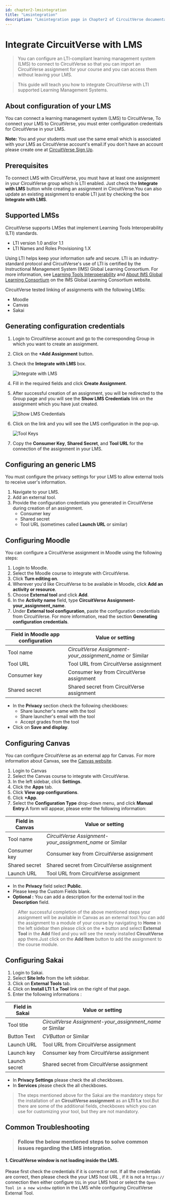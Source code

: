 ```yaml
---
id: chapter2-lmsintegration
title: "Lmsintegration"
description: "Lmsintegration page in Chapter2 of CircuitVerse documentation."
---
```


# Integrate CircuitVerse with LMS

> You can configure an LTI-compliant learning management system (LMS) to connect to CircuitVerse so that you can import an CircuitVerse assignment for your course and you can access them without leaving your LMS.

> This guide will teach you how to integrate CircuitVerse with LTI supported Learning Management Systems.

## About configuration of your LMS

You can connect a learning management system (LMS) to CircuitVerse, To connect your LMS to CircuitVerse, you must enter configuration credentials for CircuitVerse in your LMS.

**Note:** You and your students must use the same email which is associated with your LMS as CircuitVerse account's email.If you don't have an account please create one at [CircuitVerse Sign Up](https://circuitverse.org/users/sign_up).

## Prerequisites

To connect LMS with CircuitVerse, you must have at least one assignment in your CircuitVerse group which is LTI enabled. Just check the **Integrate with LMS** button while creating an assignment in CircuitVerse.You can also update an existing assignment to enable LTI just by checking the box **Integrate with LMS**.

## Supported LMSs

CircuitVerse supports LMSes that implement Learning Tools Interoperability (LTI) standards.

- LTI version 1.0 and/or 1.1
- LTI Names and Roles Provisioning 1.X

Using LTI helps keep your information safe and secure. LTI is an industry-standard protocol and CircuitVerse's use of LTI is certified by the Instructional Management System (IMS) Global Learning Consortium. For more information, see [Learning Tools Interoperability](https://www.imsglobal.org/activity/learning-tools-interoperability) and [About IMS Global Learning Consortium](http://www.imsglobal.org/aboutims.html) on the IMS Global Learning Consortium website.

CircuitVerse tested linking of assignments with the following LMSs:

- Moodle
- Canvas
- Sakai

## Generating configuration credentials

1. Login to CircuitVerse account and go to the corresponding Group in which you want to create an assignment.
2. Click on the **+Add Assignment** button.
3. Check the **Integrate with LMS** box.

   ![Integrate with LMS](/img/img_chapter2/lms_integration/lms_checkbox.png)

4. Fill in the required fields and click **Create Assignment**.
5. After successful creation of an assignment, you will be redirected to the Group page and you will see the **Show LMS Credentials** link on the assignment which you have just created.

   ![Show LMS Credentials](/img/img_chapter2/lms_integration/show_lms_link.png)

6. Click on the link and you will see the LMS configuration in the pop-up.

   ![Tool Keys](/img/img_chapter2/lms_integration/tool_key.png)

7. Copy the **Consumer Key**, **Shared Secret**, and **Tool URL** for the connection of the assignment in your LMS.

## Configuring an generic LMS

You must configure the privacy settings for your LMS to allow external tools to receive user's information.

1. Navigate to your LMS.
2. Add an external tool.
3. Provide the configuration credentials you generated in CircuitVerse during creation of an assignment.
   - Consumer key
   - Shared secret
   - Tool URL (sometimes called **Launch URL** or similar)

## Configuring Moodle

You can configure a CircuitVerse assignment in Moodle using the following steps:

1. Login to Moodle.
2. Select the Moodle course to integrate with CircuitVerse.
3. Click **Turn editing on**.
4. Wherever you'd like CircuitVerse to be available in Moodle, click **Add an activity or resource**.
5. Choose **External tool** and click **Add**.
6. In the **Activity name** field, type **CircuitVerse Assignment-your_assignment_name**.
7. Under **External tool configuration**, paste the configuration credentials from CircuitVerse. For more information, read the section **Generating configuration credentials**.

| Field in Moodle app configuration | Value or setting                                          |
| --------------------------------- | --------------------------------------------------------- |
| Tool name                         | _CircuitVerse Assignment-your_assignment_name_ or Similar |
| Tool URL                          | Tool URL from CircuitVerse assignment                     |
| Consumer key                      | Consumer key from CircuitVerse assignment                 |
| Shared secret                     | Shared secret from CircuitVerse assignment                |

- In the **Privacy** section check the following checkboxes:
  - Share launcher's name with the tool
  - Share launcher's email with the tool
  - Accept grades from the tool
- Click on **Save and display**.

## Configuring Canvas

You can configure CircuitVerse as an external app for Canvas. For more information about Canvas, see the [Canvas website](https://www.instructure.com/canvas).

1. Login to Canvas
2. Select the Canvas course to integrate with CircuitVerse.
3. In the left sidebar, click **Settings**.
4. Click the **Apps** tab.
5. Click **View app configurations**.
6. Click **+App**.
7. Select the **Configuration Type** drop-down menu, and click **Manual Entry**.A form will appear, please enter the following information:

| Field in Canvas | Value or setting                                          |
| --------------- | --------------------------------------------------------- |
| Tool name       | _CircuitVerse Assignment-your_assignment_name_ or Similar |
| Consumer key    | Consumer key from CircuitVerse assignment                 |
| Shared secret   | Shared secret from CircuitVerse assignment                |
| Launch URL      | Tool URL from CircuitVerse assignment                     |

- In the **Privacy** field select **Public**.
- Please keep the Custom Fields blank.
- **Optional :** You can add a description for the external tool in the **Description** field.

> After successful completion of the above mentioned steps your assignment will be available in Canvas as an external tool.You can add the assignment to a module of your course by navigating to **Home** in the left sidebar then please click on the **+** button and select **External Tool** in the **Add** filed and you will see the newly installed **CircuitVerse** app there.Just click on the **Add Item** button to add the assignment to the course module.

## Configuring Sakai

1. Login to Sakai.
2. Select **Site Info** from the left sidebar.
3. Click on **External Tools** tab.
4. Click on **Install LTI 1.x Tool** link on the right of that page.
5. Enter the following informations :

| Field in Sakai | Value or setting                                          |
| -------------- | --------------------------------------------------------- |
| Tool title     | _CircuitVerse Assignment-your_assignment_name_ or Similar |
| Button Text    | _CVButton_ or Similar                                     |
| Launch URL     | Tool URL from CircuitVerse assignment                     |
| Launch key     | Consumer key from CircuitVerse assignment                 |
| Launch secret  | Shared secret from CircuitVerse assignment                |

- In **Privacy Settings** please check the all checkboxes.
- In **Services** please check the all checkboxes.

> The steps mentioned above for the Sakai are the mandatory steps for the installation of an **CircuitVerse assignment** as an **LTI 1.x** tool.But there are some of the additional fields, checkboxes which you can use for customizing your tool, but they are not mandatory.

## Common Troubleshooting

> ### Follow the below mentioned steps to solve common issues regarding the LMS integration.

#### 1. CircuitVerse window is not loading inside the LMS.

Please first check the credentials if it is correct or not. If all the credentials are correct, then please check the your LMS host URL , if it is not a `https://` connection then either configure `SSL` in your LMS host or select the `Open Tool in a new window` option in the LMS while configuring CircuitVerse External Tool.
